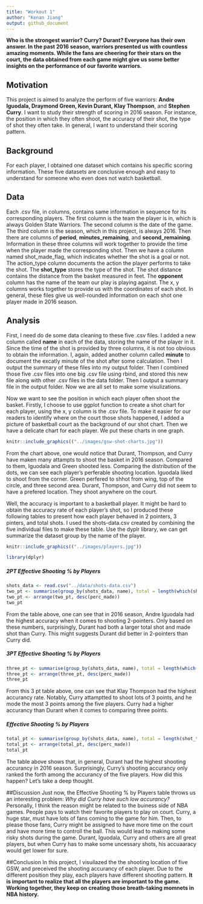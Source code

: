 ```yaml
---
title: "Workout 1"
author: "Kenan Jiang"
output: github_document
---
```

**Who is the strongest warrior? Curry? Durant? Everyone has their own answer. In the past 2016 season, warriors presented us with countless amazing moments. While the fans are cheering for their stars on the court, the data obtained from each game might give us some better insights on the performance of our favorite warriors.**

## Motivation
This project is aimed to analyze the perform of five warriors: **Andre Iguodala, Draymond Green, Kevin Durant, Klay Thompson**, and **Stephen Curry**. I want to study their strength of scoring in 2016 season. For instance, the position in which they often shoot, the accuracy of their shot, the type of shot they often take. In general, I want to understand their scoring pattern.

## Background
For each player, I obtained one dataset which contains his specific scoring information. These five datasets are conclusive enough and easy to understand for someone who even does not watch basketball. 

## Data
Each .csv file, in columns, contains same information in sequence for its corresponding players. The first column is the team the player is in, which is always Golden State Warriors. The second column is the date of the game. The third column is the season, which in this project, is always 2016. Then there are columns of **period**, **minutes_remaining**, and **second_remaining**. Information in these three columns will work together to provide the time when the player made the corresponding shot. Then we have a column named shot_made_flag, which indicates whether the shot is a goal or not. The action_type column documents the action the player performs to take the shot. The **shot_type** stores the type of the shot. The shot distance contains the distance from the basket measured in feet. The **opponent** column has the name of the team our play is playing against. The x, y columns works together to provide us with the coordinates of each shot. In general, these files give us well-rounded information on each shot one player made in 2016 season. 

## Analysis 
First, I need do de some data cleaning to these five .csv files. I added a new column called **name** in each of the data, storing the name of the player in it. Since the time of the shot is provided by three columns, it is not too obvious to obtain the information. I, again, added another column called **minute** to document the excatly minute of the shot after some calculation. Then I output the summary of these files into my output folder. Then I combined those five .csv files into one big .csv file using rbind, and stored this new file along with other .csv files in the data folder. Then I output a summary file in the output folder. Now we are all set to make some visulizations.

Now we want to see the position in which each player often shoot the basket. Firstly, I choose to use ggplot function to create a shot chart for each player, using the x, y column is the .csv file. To make it easier for our readers to identify where on the court those shots happened, I added a picture of basketball court as the background of our shot chart. Then we have a delicate chart for each player. We put these charts in one graph.
```r
knitr::include_graphics(("../images/gsw-shot-charts.jpg"))
```
From the chart above, one would notice that Durant, Thompson, and Curry have maken many attampts to shoot the basket in 2016 season. Compared to them, Iguodala and Green shooted less. Comparing the distribution of the dots, we can see each player's perferable shooting location. Iguodala liked to shoot from the corner. Green perfered to shhot from wing, top of the circle, and three second area. Durant, Thompson, and Curry did not seem to have a prefered location. They shoot anywhere on the court. 

Well, the accuracy is important to a basketball player. It might be hard to obtain the accuracy rate of each player's shot, so I produced these following tables to present how each player behaved in 2 pointers, 3 pinters, and total shots. I used the shots-data.csv created by combining the five individual files to make these table. Use the dyplr library, we can get summarize the dataset group by the name of the player.
```r
knitr::include_graphics(("../images/players.jpg"))
```

```r
library(dplyr)
```
##### 2PT Effective Shooting % by Players
```r
shots_data <- read.csv("../data/shots-data.csv")
two_pt <- summarise(group_by(shots_data, name), total = length(which(shot_type == "2PT Field Goal")), made = length(which(shot_type == "2PT Field Goal"&shot_made_flag == "shot_yes")), perc_made = (made/total))
two_pt <- arrange(two_pt, desc(perc_made))
two_pt
```
From the table above, one can see that in 2016 season, Andre Iguodala had the highest accuracy when it comes to shooting 2-pointers. Only based on these numbers, surprisingly, Durant had both a larger total shot and made shot than Curry. This might suggests Durant did better in 2-pointers than Curry did.

##### 3PT Effective Shooting % by Players
```r
three_pt <- summarise(group_by(shots_data, name), total = length(which(shot_type == "3PT Field Goal")), made = length(which(shot_type == "3PT Field Goal"&shot_made_flag == "shot_yes")), perc_made = (made/total))
three_pt <- arrange(three_pt, desc(perc_made))
three_pt
```
From this 3 pt table above, one can see that Klay Thompson had the highest accurancy rate. Notably, Curry attamptted to shoot lots of 3 points, and he mode the most 3 points among the five players. Curry had a higher accurancy than Durant when it comes to comparing three points. 

#####  Effective Shooting % by Players
```r
total_pt <- summarise(group_by(shots_data, name), total = length(shot_type), made = length(which(shot_made_flag == "shot_yes")), perc_made = (made/total))
total_pt <- arrange(total_pt, desc(perc_made))
total_pt
```
The table above shows that, in general, Durant had the highest shooting accurancy in 2016 season. Surprisingly, Curry's shooting accurancy only ranked the forth among the accurancy of the five players. How did this happen? Let's take a deep thought.

##Discussion
Just now, the Effective Shooting % by Players table throws us an interesting problem: *Why did Curry have such low accurancy?* Personally, I think the reason might be related to the buiness side of NBA games. People pays to watch their favorite players to play on court. Curry, a huge star, must have lots of fans coming to the game for him. Then, to please those fans, Curry might be assigned to have more time on the court and have more time to controll the ball. This would lead to making some risky shots during the game. Durant, Iguodala, Curry and others are all great players, but when Curry has to make some uncessary shots, his accuaaracy would get lower for sure. 

##Conclusion 
In this project, I visuilazed the the shooting location of five GSW, and preceived the shooting accurancy of each player. Due to the different position they play, each players have different shooting pattern. **It is important to realize that all the players are important to the game. Working together, they keep on creating those breath-taking momnets in NBA history.**
